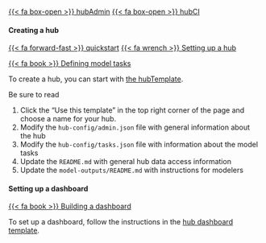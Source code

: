 [{{< fa box-open >}} hubAdmin](https://hubverse-org.github.io/hubAdmin){.btn .btn-outline-info .ms-auto}
[{{< fa box-open >}} hubCI](https://hubverse-org.github.io/hubCI){.btn .btn-outline-info .ms-auto}


#### Creating a hub

[{{< fa forward-fast >}} quickstart](https://hubverse.io/en/latest/quickstart-hub-admin/intro.html){.btn .btn-outline-dark .ms-auto}
[{{< fa wrench >}} Setting up a hub](https://hubverse-org.github.io/hubAdmin/articles/hub-setup.html){.btn .btn-outline-dark .ms-auto}

[{{< fa book >}} Defining model tasks](https://hubverse.io/en/latest/user-guide/tasks.html){.btn .btn-outline-dark .ms-auto}

To create a hub, you can start with [the hubTemplate](https://github.com/hubverse-org/hubTemplate).

Be sure to read 

 1. Click the "Use this template" in the top right corner of the page and
    choose a name for your hub.
 2. Modify the `hub-config/admin.json` file with general information about the hub
 3. Modify the `hub-config/tasks.json` file with information about the model tasks
 4. Update the `README.md` with general hub data access information
 5. Update the `model-outputs/README.md` with instructions for modelers


#### Setting up a dashboard

[{{< fa book >}} Building a dashboard](https://hubverse.io/en/latest/user-guide/dashboards.html#quickstart-building-a-dashboard){.btn .btn-outline-dark .ms-auto}

To set up a dashboard, follow the instructions in the [hub dashboard template](https://github.com/hubverse-org/hub-dashboard-template#readme).


